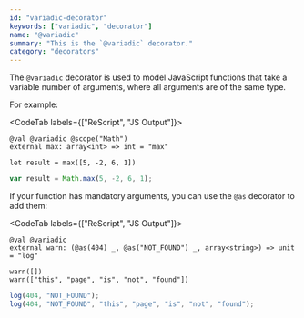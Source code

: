 ```yaml
---
id: "variadic-decorator"
keywords: ["variadic", "decorator"]
name: "@variadic"
summary: "This is the `@variadic` decorator."
category: "decorators"
---
```


The `@variadic` decorator is used to model JavaScript functions that take a variable number of arguments, where all arguments are of the same type.

For example:

<CodeTab labels={["ReScript", "JS Output"]}>

```res
@val @variadic @scope("Math")
external max: array<int> => int = "max"

let result = max([5, -2, 6, 1])
```

```js
var result = Math.max(5, -2, 6, 1);
```

</CodeTab>

If your function has mandatory arguments, you can use the `@as` decorator to add them:

<CodeTab labels={["ReScript", "JS Output"]}>

```res
@val @variadic
external warn: (@as(404) _, @as("NOT_FOUND") _, array<string>) => unit = "log"

warn([])
warn(["this", "page", "is", "not", "found"])
```

```js
log(404, "NOT_FOUND");
log(404, "NOT_FOUND", "this", "page", "is", "not", "found");
```

</CodeTab>
